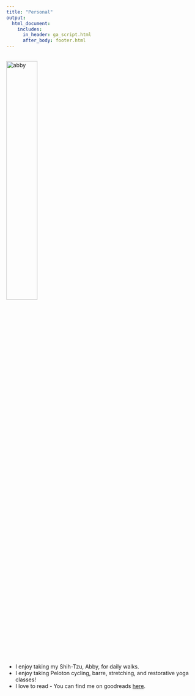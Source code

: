 ```yaml
---
title: "Personal"
output:
  html_document:
    includes:
      in_header: ga_script.html
      after_body: footer.html
---
```


<link rel="stylesheet" href="academicons.css"/>
<link rel="stylesheet" href="styles.css" type="text/css">

<br><img src="images/abby.jpg" alt="abby" style="width:40%"><br>


* I enjoy taking my Shih-Tzu, Abby, for daily walks.  
* I enjoy taking Peloton cycling, barre, stretching, and restorative yoga classes! 
* I love to read - You can find me on goodreads [here](https://www.goodreads.com/user/show/27327534-christine).